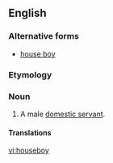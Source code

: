 ==English==

===Alternative forms===
* [[house boy]]

===Etymology===
{{compound|house|boy}}

===Noun===
{{en-noun}}

# A male [[domestic servant]].

====Translations====
{{trans-top|male domestic servant}}
{{trans-mid}}
{{trans-bottom}}

[[vi:houseboy]]